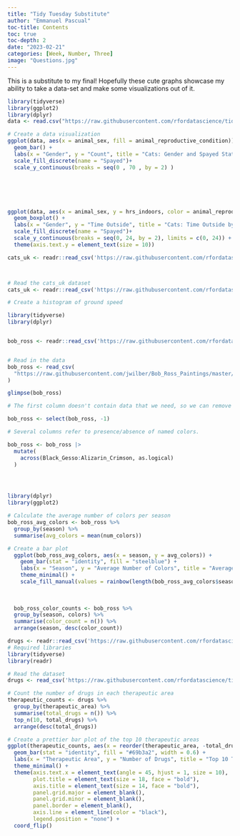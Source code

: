 ```yaml
---
title: "Tidy Tuesday Substitute"
author: "Emmanuel Pascual"
toc-title: Contents
toc: true
toc-depth: 2
date: "2023-02-21"
categories: [Week, Number, Three]
image: "Questions.jpg"
---
```


This is a substitute to my final! Hopefully these cute graphs showcase my ability to take a data-set and make some visualizations out of it. 

```r
library(tidyverse)
library(ggplot2)
library(dplyr)
data <- read.csv("https://raw.githubusercontent.com/rfordatascience/tidytuesday/master/data/2023/2023-01-31/cats_uk_reference.csv")

# Create a data visualization
ggplot(data, aes(x = animal_sex, fill = animal_reproductive_condition)) +
  geom_bar() +
  labs(x = "Gender", y = "Count", title = "Cats: Gender and Spayed Status") +
  scale_fill_discrete(name = "Spayed")+
  scale_y_continuous(breaks = seq(0 , 70 , by = 2) )






ggplot(data, aes(x = animal_sex, y = hrs_indoors, color = animal_reproductive_condition)) +
  geom_boxplot() +
  labs(x = "Gender", y = "Time Outside", title = "Cats: Time Outside by Gender and Spayed Status") +
  scale_fill_discrete(name = "Spayed")+
  scale_y_continuous(breaks = seq(0, 24, by = 2), limits = c(0, 24)) +
  theme(axis.text.y = element_text(size = 10))

cats_uk <- readr::read_csv('https://raw.githubusercontent.com/rfordatascience/tidytuesday/master/data/2023/2023-01-31/cats_uk.csv')



# Read the cats_uk dataset
cats_uk <- readr::read_csv('https://raw.githubusercontent.com/rfordatascience/tidytuesday/master/data/2023/2023-01-31/cats_uk.csv')

# Create a histogram of ground speed

```

```r
library(tidyverse)
library(dplyr)


bob_ross <- readr::read_csv('https://raw.githubusercontent.com/rfordatascience/tidytuesday/master/data/2023/2023-02-21/bob_ross.csv')


# Read in the data
bob_ross <- read_csv(
  "https://raw.githubusercontent.com/jwilber/Bob_Ross_Paintings/master/data/bob_ross_paintings.csv",
) 

glimpse(bob_ross)

# The first column doesn't contain data that we need, so we can remove it

bob_ross <- select(bob_ross, -1)

# Several columns refer to presence/absence of named colors.

bob_ross <- bob_ross |> 
  mutate(
    across(Black_Gesso:Alizarin_Crimson, as.logical)
  )




library(dplyr)
library(ggplot2)

# Calculate the average number of colors per season
bob_ross_avg_colors <- bob_ross %>%
  group_by(season) %>%
  summarise(avg_colors = mean(num_colors))

# Create a bar plot
  ggplot(bob_ross_avg_colors, aes(x = season, y = avg_colors)) +
    geom_bar(stat = "identity", fill = "steelblue") +
    labs(x = "Season", y = "Average Number of Colors", title = "Average Number of Colors per Season") +
    theme_minimal() +
    scale_fill_manual(values = rainbow(length(bob_ross_avg_colors$season)))
  
  
  
  bob_ross_color_counts <- bob_ross %>%
  group_by(season, colors) %>%
  summarise(color_count = n()) %>%
  arrange(season, desc(color_count))


```

```r
drugs <- readr::read_csv('https://raw.githubusercontent.com/rfordatascience/tidytuesday/master/data/2023/2023-03-14/drugs.csv')
# Required libraries
library(tidyverse)
library(readr)

# Read the dataset
drugs <- read_csv('https://raw.githubusercontent.com/rfordatascience/tidytuesday/master/data/2023/2023-03-14/drugs.csv')

# Count the number of drugs in each therapeutic area
therapeutic_counts <- drugs %>%
  group_by(therapeutic_area) %>%
  summarise(total_drugs = n()) %>%
  top_n(10, total_drugs) %>%
  arrange(desc(total_drugs))

# Create a prettier bar plot of the top 10 therapeutic areas
ggplot(therapeutic_counts, aes(x = reorder(therapeutic_area, -total_drugs), y = total_drugs)) +
  geom_bar(stat = "identity", fill = "#69b3a2", width = 0.6) +
  labs(x = "Therapeutic Area", y = "Number of Drugs", title = "Top 10 Therapeutic Areas") +
  theme_minimal() +
  theme(axis.text.x = element_text(angle = 45, hjust = 1, size = 10),
        plot.title = element_text(size = 18, face = "bold"),
        axis.title = element_text(size = 14, face = "bold"),
        panel.grid.major = element_blank(),
        panel.grid.minor = element_blank(),
        panel.border = element_blank(),
        axis.line = element_line(color = "black"),
        legend.position = "none") +
  coord_flip()


```



